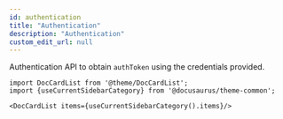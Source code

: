 ```yaml
---
id: authentication
title: "Authentication"
description: "Authentication"
custom_edit_url: null
---
```




Authentication API to obtain `authToken` using the credentials provided.



```mdx-code-block
import DocCardList from '@theme/DocCardList';
import {useCurrentSidebarCategory} from '@docusaurus/theme-common';

<DocCardList items={useCurrentSidebarCategory().items}/>
```
      